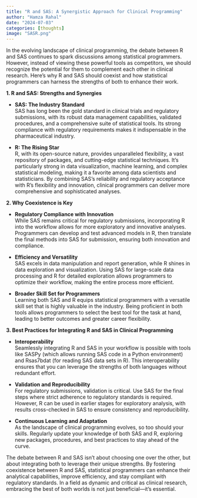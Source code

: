 ```yaml
---
title: "R and SAS: A Synergistic Approach for Clinical Programming"
author: "Hamza Rahal"
date: "2024-07-03"
categories: [thoughts]
image: "SASR.png"
---
```


In the evolving landscape of clinical programming, the debate between R and SAS continues to spark discussions among statistical programmers. However, instead of viewing these powerful tools as competitors, we should recognize the potential for them to complement each other in clinical research. Here’s why R and SAS should coexist and how statistical programmers can harness the strengths of both to enhance their work.

**1. R and SAS: Strengths and Synergies**

-   **SAS: The Industry Standard**\
    SAS has long been the gold standard in clinical trials and regulatory submissions, with its robust data management capabilities, validated procedures, and a comprehensive suite of statistical tools. Its strong compliance with regulatory requirements makes it indispensable in the pharmaceutical industry.

-   **R: The Rising Star**\
    R, with its open-source nature, provides unparalleled flexibility, a vast repository of packages, and cutting-edge statistical techniques. It’s particularly strong in data visualization, machine learning, and complex statistical modeling, making it a favorite among data scientists and statisticians. By combining SAS’s reliability and regulatory acceptance with R’s flexibility and innovation, clinical programmers can deliver more comprehensive and sophisticated analyses.

**2. Why Coexistence is Key**

-   **Regulatory Compliance with Innovation**\
    While SAS remains critical for regulatory submissions, incorporating R into the workflow allows for more exploratory and innovative analyses. Programmers can develop and test advanced models in R, then translate the final methods into SAS for submission, ensuring both innovation and compliance.

-   **Efficiency and Versatility**\
    SAS excels in data manipulation and report generation, while R shines in data exploration and visualization. Using SAS for large-scale data processing and R for detailed exploration allows programmers to optimize their workflow, making the entire process more efficient.

-   **Broader Skill Set for Programmers**\
    Learning both SAS and R equips statistical programmers with a versatile skill set that is highly valuable in the industry. Being proficient in both tools allows programmers to select the best tool for the task at hand, leading to better outcomes and greater career flexibility.

**3. Best Practices for Integrating R and SAS in Clinical Programming**

-   **Interoperability**\
    Seamlessly integrating R and SAS in your workflow is possible with tools like SASPy (which allows running SAS code in a Python environment) and Rsas7bdat (for reading SAS data sets in R). This interoperability ensures that you can leverage the strengths of both languages without redundant effort.

-   **Validation and Reproducibility**\
    For regulatory submissions, validation is critical. Use SAS for the final steps where strict adherence to regulatory standards is required. However, R can be used in earlier stages for exploratory analysis, with results cross-checked in SAS to ensure consistency and reproducibility.

-   **Continuous Learning and Adaptation**\
    As the landscape of clinical programming evolves, so too should your skills. Regularly update your knowledge of both SAS and R, exploring new packages, procedures, and best practices to stay ahead of the curve.

The debate between R and SAS isn’t about choosing one over the other, but about integrating both to leverage their unique strengths. By fostering coexistence between R and SAS, statistical programmers can enhance their analytical capabilities, improve efficiency, and stay compliant with regulatory standards. In a field as dynamic and critical as clinical research, embracing the best of both worlds is not just beneficial—it’s essential.
